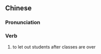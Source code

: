 ==Chinese==
{{zh-forms}}

===Pronunciation===
{{zh-pron
|mn=qz:pàng-hě/xm:pàng-hē/zz:pàng-heeh
|cat=v
}}

===Verb===
{{zh-verb}}

# {{lb|zh|Min Nan}} to let out students after classes are over